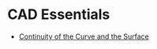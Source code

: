 # CAD Essentials

- [Continuity of the Curve and the Surface](./cad-essentials/continuity-curve-and-surface)












